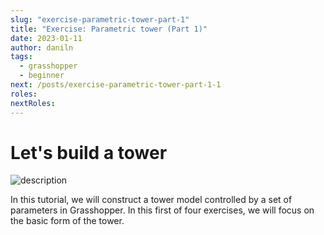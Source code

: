 ```yaml
---
slug: "exercise-parametric-tower-part-1"
title: "Exercise: Parametric tower (Part 1)"
date: 2023-01-11
author: daniln
tags:
  - grasshopper
  - beginner
next: /posts/exercise-parametric-tower-part-1-1
roles:
nextRoles:
---
```


# Let's build a tower

![description](/images/4-4-1.gif)

In this tutorial, we will construct a tower model controlled by a set of parameters in Grasshopper. In this first of four exercises, we will focus on the basic form of the tower.